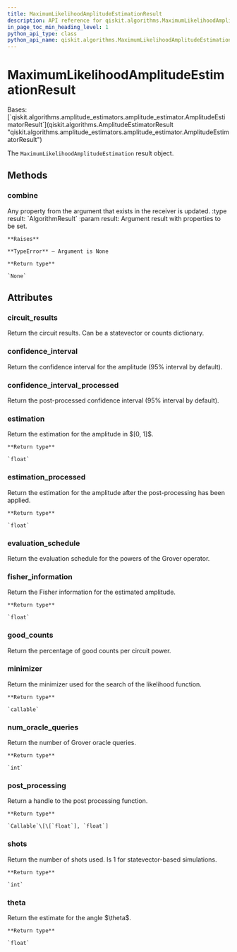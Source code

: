 ```yaml
---
title: MaximumLikelihoodAmplitudeEstimationResult
description: API reference for qiskit.algorithms.MaximumLikelihoodAmplitudeEstimationResult
in_page_toc_min_heading_level: 1
python_api_type: class
python_api_name: qiskit.algorithms.MaximumLikelihoodAmplitudeEstimationResult
---
```


# MaximumLikelihoodAmplitudeEstimationResult

<Class id="qiskit.algorithms.MaximumLikelihoodAmplitudeEstimationResult" isDedicatedPage={true} github="https://github.com/qiskit/qiskit/tree/stable/0.22/qiskit/algorithms/amplitude_estimators/mlae.py" signature="MaximumLikelihoodAmplitudeEstimationResult">
  Bases: [`qiskit.algorithms.amplitude_estimators.amplitude_estimator.AmplitudeEstimatorResult`](qiskit.algorithms.AmplitudeEstimatorResult "qiskit.algorithms.amplitude_estimators.amplitude_estimator.AmplitudeEstimatorResult")

  The `MaximumLikelihoodAmplitudeEstimation` result object.

  ## Methods

  ### combine

  <Function id="qiskit.algorithms.MaximumLikelihoodAmplitudeEstimationResult.combine" name="combine" signature="MaximumLikelihoodAmplitudeEstimationResult.combine(result)">
    Any property from the argument that exists in the receiver is updated. :type result: `AlgorithmResult` :param result: Argument result with properties to be set.

    **Raises**

    **TypeError** – Argument is None

    **Return type**

    `None`
  </Function>

  ## Attributes

  ### circuit\_results

  <Attribute id="qiskit.algorithms.MaximumLikelihoodAmplitudeEstimationResult.circuit_results" name="circuit_results">
    Return the circuit results. Can be a statevector or counts dictionary.
  </Attribute>

  ### confidence\_interval

  <Attribute id="qiskit.algorithms.MaximumLikelihoodAmplitudeEstimationResult.confidence_interval" name="confidence_interval">
    Return the confidence interval for the amplitude (95% interval by default).
  </Attribute>

  ### confidence\_interval\_processed

  <Attribute id="qiskit.algorithms.MaximumLikelihoodAmplitudeEstimationResult.confidence_interval_processed" name="confidence_interval_processed">
    Return the post-processed confidence interval (95% interval by default).
  </Attribute>

  ### estimation

  <Attribute id="qiskit.algorithms.MaximumLikelihoodAmplitudeEstimationResult.estimation" name="estimation">
    Return the estimation for the amplitude in $[0, 1]$.

    **Return type**

    `float`
  </Attribute>

  ### estimation\_processed

  <Attribute id="qiskit.algorithms.MaximumLikelihoodAmplitudeEstimationResult.estimation_processed" name="estimation_processed">
    Return the estimation for the amplitude after the post-processing has been applied.

    **Return type**

    `float`
  </Attribute>

  ### evaluation\_schedule

  <Attribute id="qiskit.algorithms.MaximumLikelihoodAmplitudeEstimationResult.evaluation_schedule" name="evaluation_schedule">
    Return the evaluation schedule for the powers of the Grover operator.
  </Attribute>

  ### fisher\_information

  <Attribute id="qiskit.algorithms.MaximumLikelihoodAmplitudeEstimationResult.fisher_information" name="fisher_information">
    Return the Fisher information for the estimated amplitude.

    **Return type**

    `float`
  </Attribute>

  ### good\_counts

  <Attribute id="qiskit.algorithms.MaximumLikelihoodAmplitudeEstimationResult.good_counts" name="good_counts">
    Return the percentage of good counts per circuit power.
  </Attribute>

  ### minimizer

  <Attribute id="qiskit.algorithms.MaximumLikelihoodAmplitudeEstimationResult.minimizer" name="minimizer">
    Return the minimizer used for the search of the likelihood function.

    **Return type**

    `callable`
  </Attribute>

  ### num\_oracle\_queries

  <Attribute id="qiskit.algorithms.MaximumLikelihoodAmplitudeEstimationResult.num_oracle_queries" name="num_oracle_queries">
    Return the number of Grover oracle queries.

    **Return type**

    `int`
  </Attribute>

  ### post\_processing

  <Attribute id="qiskit.algorithms.MaximumLikelihoodAmplitudeEstimationResult.post_processing" name="post_processing">
    Return a handle to the post processing function.

    **Return type**

    `Callable`\[\[`float`], `float`]
  </Attribute>

  ### shots

  <Attribute id="qiskit.algorithms.MaximumLikelihoodAmplitudeEstimationResult.shots" name="shots">
    Return the number of shots used. Is 1 for statevector-based simulations.

    **Return type**

    `int`
  </Attribute>

  ### theta

  <Attribute id="qiskit.algorithms.MaximumLikelihoodAmplitudeEstimationResult.theta" name="theta">
    Return the estimate for the angle $\theta$.

    **Return type**

    `float`
  </Attribute>
</Class>

